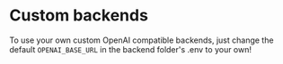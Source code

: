# Custom backends

To use your own custom OpenAI compatible backends, just change the default `OPENAI_BASE_URL` in the backend folder's .env
to your own!
